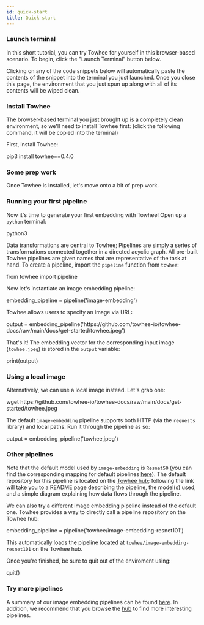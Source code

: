 ```yaml
---
id: quick-start
title: Quick start
---
```



### Launch terminal

In this short tutorial, you can try Towhee for yourself in this browser-based scenario. To begin, click the "Launch Terminal" button below.

<KatacodaBtn />

Clicking on any of the code snippets below will automatically paste the contents of the snippet into the terminal you just launched. Once you close this page, the environment that you just spun up along with all of its contents will be wiped clean.

### Install Towhee

The browser-based terminal you just brought up is a completely clean environment, so we'll need to install Towhee first: (click the following command, it will be copied into the terminal)

First, install Towhee:

<KatacodaBlock>pip3 install towhee==0.4.0</KatacodaBlock>

<!--First, download the source code from [Github](https://github.com/towhee-io/towhee): <KatacodaBlock>git clone https://github.com/towhee-io/towhee.git</KatacodaBlock>

Go into the towhee directory: <KatacodaBlock>cd towhee</KatacodaBlock>

Run the provided setup script: <KatacodaBlock>python3 setup.py install</KatacodaBlock>-->

### Some prep work

Once Towhee is installed, let's move onto a bit of prep work.

### Running your first pipeline

Now it's time to generate your first embedding with Towhee! Open up a `python` terminal:

<KatacodaBlock>python3</KatacodaBlock>

Data transformations are central to Towhee; Pipelines are simply a series of transformations connected together in a directed acyclic graph. All pre-built Towhee pipelines are given names that are representative of the task at hand. To create a pipeline, import the `pipeline` function from `towhee`:

<KatacodaBlock>from towhee import pipeline</KatacodaBlock>

Now let's instantiate an image embedding pipeline:

<KatacodaBlock>embedding_pipeline = pipeline('image-embedding')</KatacodaBlock>

Towhee allows users to specify an image via URL:

<KatacodaBlock>
  output =
  embedding_pipeline('https://github.com/towhee-io/towhee-docs/raw/main/docs/get-started/towhee.jpeg')
</KatacodaBlock>

That's it! The embedding vector for the corresponding input image (`towhee.jpeg`) is stored in the `output` variable:

<KatacodaBlock>print(output)</KatacodaBlock>

### Using a local image

Alternatively, we can use a local image instead. Let's grab one:

<KatacodaBlock>
  wget
  https://github.com/towhee-io/towhee-docs/raw/main/docs/get-started/towhee.jpeg
</KatacodaBlock>

The default `image-embedding` pipeline supports both HTTP (via the `requests` library) and local paths. Run it through the pipeline as so:

<KatacodaBlock>output = embedding_pipeline('towhee.jpeg')</KatacodaBlock>

### Other pipelines

Note that the default model used by `image-embedding` is `Resnet50` (you can find the corresponding mapping for default pipelines [here](https://github.com/towhee-io/towhee/blob/main/towhee/__init__.py#L25)). The default repository for this pipeline is located on the [Towhee hub](https://towhee.io/towhee/image-embedding-resnet50); following the link will take you to a README page describing the pipeline, the model(s) used, and a simple diagram explaining how data flows through the pipeline.

We can also try a different image embedding pipeline instead of the default one. Towhee provides a way to directly call a pipeline repository on the Towhee hub:

<KatacodaBlock>
  embedding_pipeline = pipeline('towhee/image-embedding-resnet101')
</KatacodaBlock>

This automatically loads the pipeline located at `towhee/image-embedding-resnet101` on the Towhee hub.

Once you're finished, be sure to quit out of the enviroment using:

<KatacodaBlock>quit()</KatacodaBlock>

### Try more pipelines

A summary of our image embedding pipelines can be found [here](../pipelines/image-embedding). In addition, we recommend that you browse the [hub](https://towhee.io/pipelines) to find more interesting pipelines.
